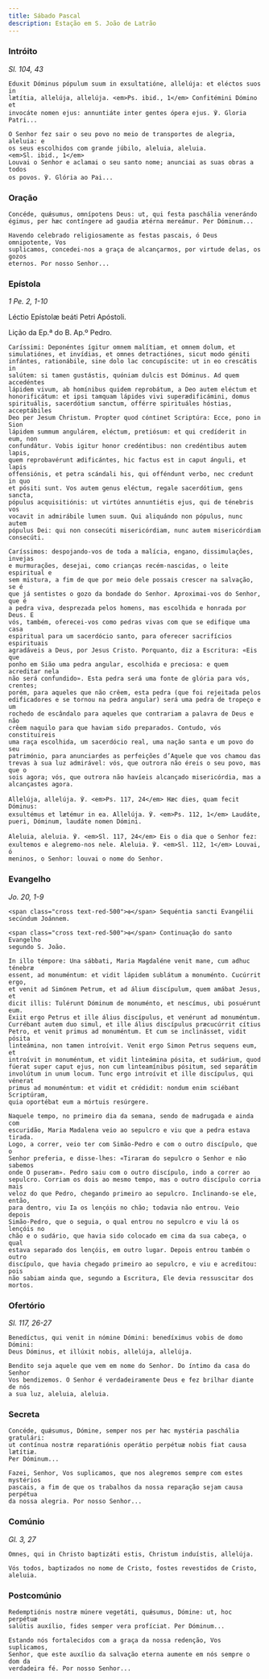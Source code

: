 ```yaml
---
title: Sábado Pascal
description: Estação em S. João de Latrão
---
```


### Intróito

<em>Sl. 104, 43</em>

<div class="side-by-side not-content">

    Eduxit Dóminus pópulum suum in exsultatióne, allelúja: et eléctos suos in
    lætítia, allelúja, allelúja. <em>Ps. ibid., 1</em> Confitémini Dómino et
    invocáte nomen ejus: annuntiáte inter gentes ópera ejus. ℣. Gloria Patri...

    O Senhor fez sair o seu povo no meio de transportes de alegria, aleluia: e
    os seus escolhidos com grande júbilo, aleluia, aleluia.
    <em>Sl. ibid., 1</em>
    Louvai o Senhor e aclamai o seu santo nome; anunciai as suas obras a todos
    os povos. ℣. Glória ao Pai...

</div>

### Oração

<div class="side-by-side not-content">

    Concéde, quǽsumus, omnípotens Deus: ut, qui festa paschália venerándo
    égimus, per hæc contíngere ad gaudia ætérna mereámur. Per Dóminum...

    Havendo celebrado religiosamente as festas pascais, ó Deus omnipotente, Vos
    suplicamos, concedei-nos a graça de alcançarmos, por virtude delas, os gozos
    eternos. Por nosso Senhor...

</div>

### Epístola

<em>1 Pe. 2, 1-10</em>

<div class="side-by-side not-content">

Léctio Epístolæ beáti Petri Apóstoli.

Lição da Ep.ª do B. Ap.º Pedro.

    Caríssimi: Deponéntes ígitur omnem malítiam, et omnem dolum, et
    simulatiónes, et invídias, et omnes detractiónes, sicut modo géniti
    infántes, rationábile, sine dolo lac concupíscite: ut in eo crescátis in
    salútem: si tamen gustástis, quóniam dulcis est Dóminus. Ad quem accedéntes
    lápidem vivum, ab homínibus quidem reprobátum, a Deo autem eléctum et
    honorificátum: et ipsi tamquam lápides vivi superædificámini, domus
    spirituális, sacerdótium sanctum, offérre spirituáles hóstias, acceptábiles
    Deo per Jesum Christum. Propter quod cóntinet Scriptúra: Ecce, pono in Sion
    lápidem summum angulárem, eléctum, pretiósum: et qui credíderit in eum, non
    confundátur. Vobis igitur honor credéntibus: non credéntibus autem lapis,
    quem reprobavérunt ædificántes, hic factus est in caput ánguli, et lapis
    offensiónis, et petra scándali his, qui offéndunt verbo, nec credunt in quo
    et pósiti sunt. Vos autem genus eléctum, regale sacerdótium, gens sancta,
    pópulus acquisitiónis: ut virtútes annuntiétis ejus, qui de ténebris vos
    vocavit in admirábile lumen suum. Qui aliquándo non pópulus, nunc autem
    pópulus Dei: qui non consecúti misericórdiam, nunc autem misericórdiam
    consecúti.

    Caríssimos: despojando-vos de toda a malícia, engano, dissimulações, invejas
    e murmurações, desejai, como crianças recém-nascidas, o leite espiritual e
    sem mistura, a fim de que por meio dele possais crescer na salvação, se é
    que já sentistes o gozo da bondade do Senhor. Aproximai-vos do Senhor, que é
    a pedra viva, desprezada pelos homens, mas escolhida e honrada por Deus. E
    vós, também, oferecei-vos como pedras vivas com que se edifique uma casa
    espiritual para um sacerdócio santo, para oferecer sacrifícios espirituais
    agradáveis a Deus, por Jesus Cristo. Porquanto, diz a Escritura: «Eis que
    ponho em Sião uma pedra angular, escolhida e preciosa: e quem acreditar nela
    não será confundido». Esta pedra será uma fonte de glória para vós, crentes;
    porém, para aqueles que não crêem, esta pedra (que foi rejeitada pelos
    edificadores e se tornou na pedra angular) será uma pedra de tropeço e um
    rochedo de escândalo para aqueles que contrariam a palavra de Deus e não
    crêem naquilo para que haviam sido preparados. Contudo, vós constituireis
    uma raça escolhida, um sacerdócio real, uma nação santa e um povo do seu
    património, para anunciardes as perfeições d’Aquele que vos chamou das
    trevas à sua luz admirável: vós, que outrora não éreis o seu povo, mas que o
    sois agora; vós, que outrora não havíeis alcançado misericórdia, mas a
    alcançastes agora.

</div>

<div class="side-by-side not-content">

    Allelúja, allelúja. ℣. <em>Ps. 117, 24</em> Hæc dies, quam fecit Dóminus:
    exsultémus et lætémur in ea. Allelúja. ℣. <em>Ps. 112, 1</em> Laudáte,
    pueri, Dóminum, laudáte nomen Dómini.

    Aleluia, aleluia. ℣. <em>Sl. 117, 24</em> Eis o dia que o Senhor fez:
    exultemos e alegremo-nos nele. Aleluia. ℣. <em>Sl. 112, 1</em> Louvai, ó
    meninos, o Senhor: louvai o nome do Senhor.

</div>

### Evangelho

<em>Jo. 20, 1-9</em>

<div class="side-by-side not-content">

    <span class="cross text-red-500">✠</span> Sequéntia sancti Evangélii
    secúndum Joánnem.

    <span class="cross text-red-500">✠</span> Continuação do santo Evangelho
    segundo S. João.

    In illo témpore: Una sábbati, Maria Magdaléne venit mane, cum adhuc ténebræ
    essent, ad monuméntum: et vidit lápidem sublátum a monuménto. Cucúrrit ergo,
    et venit ad Simónem Petrum, et ad álium discípulum, quem amábat Jesus, et
    dicit illis: Tulérunt Dóminum de monuménto, et nescímus, ubi posuérunt eum.
    Exiit ergo Petrus et ille álius discípulus, et venérunt ad monuméntum.
    Currébant autem duo simul, et ille álius discípulus præcucúrrit cítius
    Petro, et venit primus ad monuméntum. Et cum se inclinásset, vidit pósita
    linteámina, non tamen introívit. Venit ergo Simon Petrus sequens eum, et
    introívit in monuméntum, et vidit linteámina pósita, et sudárium, quod
    fúerat super caput ejus, non cum linteamínibus pósitum, sed separátim
    involútum in unum locum. Tunc ergo introívit et ille discípulus, qui vénerat
    primus ad monuméntum: et vidit et crédidit: nondum enim sciébant Scriptúram,
    quia oportébat eum a mórtuis resúrgere.

    Naquele tempo, no primeiro dia da semana, sendo de madrugada e ainda com
    escuridão, Maria Madalena veio ao sepulcro e viu que a pedra estava tirada.
    Logo, a correr, veio ter com Simão-Pedro e com o outro discípulo, que o
    Senhor preferia, e disse-lhes: «Tiraram do sepulcro o Senhor e não sabemos
    onde O puseram». Pedro saiu com o outro discípulo, indo a correr ao
    sepulcro. Corriam os dois ao mesmo tempo, mas o outro discípulo corria mais
    veloz do que Pedro, chegando primeiro ao sepulcro. Inclinando-se ele, então,
    para dentro, viu Ia os lençóis no chão; todavia não entrou. Veio depois
    Simão-Pedro, que o seguia, o qual entrou no sepulcro e viu lá os lençóis no
    chão e o sudário, que havia sido colocado em cima da sua cabeça, o qual
    estava separado dos lençóis, em outro lugar. Depois entrou também o outro
    discípulo, que havia chegado primeiro ao sepulcro, e viu e acreditou: pois
    não sabiam ainda que, segundo a Escritura, Ele devia ressuscitar dos mortos.

</div>

### Ofertório

<em>Sl. 117, 26-27</em>

<div class="side-by-side not-content">

    Benedíctus, qui venit in nómine Dómini: benedíximus vobis de domo Dómini:
    Deus Dóminus, et illúxit nobis, allelúja, allelúja.

    Bendito seja aquele que vem em nome do Senhor. Do íntimo da casa do Senhor
    Vos bendizemos. O Senhor é verdadeiramente Deus e fez brilhar diante de nós
    a sua luz, aleluia, aleluia.

</div>

### Secreta

<div class="side-by-side not-content">

    Concéde, quǽsumus, Dómine, semper nos per hæc mystéria paschália gratulári:
    ut contínua nostræ reparatiónis operátio perpétuæ nobis fiat causa lætítiæ.
    Per Dóminum...

    Fazei, Senhor, Vos suplicamos, que nos alegremos sempre com estes mystérios
    pascais, a fim de que os trabalhos da nossa reparação sejam causa perpétua
    da nossa alegria. Por nosso Senhor...

</div>

### Comúnio

<em>Gl. 3, 27</em>

<div class="side-by-side not-content">

    Omnes, qui in Christo baptizáti estis, Christum induístis, allelúja.

    Vós todos, baptizados no nome de Cristo, fostes revestidos de Cristo,
    aleluia.

</div>

### Postcomúnio

<div class="side-by-side not-content">

    Redemptiónis nostræ múnere vegetáti, quǽsumus, Dómine: ut, hoc perpétuæ
    salútis auxílio, fides semper vera profíciat. Per Dóminum...

    Estando nós fortalecidos com a graça da nossa redenção, Vos suplicamos,
    Senhor, que este auxílio da salvação eterna aumente em nós sempre o dom da
    verdadeira fé. Por nosso Senhor...

</div>
